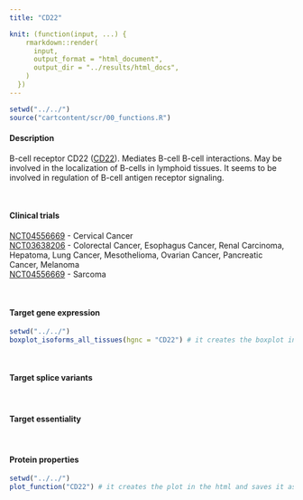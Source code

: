 ```yaml
---
title: "CD22"

knit: (function(input, ...) {
    rmarkdown::render(
      input,
      output_format = "html_document",
      output_dir = "../results/html_docs",
    )
  })
---
```


```r
setwd("../../")
source("cartcontent/scr/00_functions.R")
```

<h4>Description</h4>
B-cell receptor CD22 ([CD22](https://www.uniprot.org/uniprot/P20273)). Mediates B-cell B-cell interactions. May be involved in the localization of B-cells in lymphoid tissues. It seems to be involved in regulation of B-cell antigen receptor signaling. 

<br> 

<h4>Clinical trials</h4>
[NCT04556669](https://clinicaltrials.gov/ct2/show/NCT04556669) - Cervical Cancer <br>
[NCT03638206](https://clinicaltrials.gov/ct2/show/NCT03638206) - Colorectal Cancer, Esophagus Cancer, Renal Carcinoma, Hepatoma, Lung Cancer, Mesothelioma, Ovarian Cancer, Pancreatic Cancer, Melanoma <br>
[NCT04556669](https://clinicaltrials.gov/ct2/show/NCT04556669) - Sarcoma <br>

<br>

<h4>Target gene expression</h4>
```r
setwd("../../")
boxplot_isoforms_all_tissues(hgnc = "CD22") # it creates the boxplot in the html and saves it as .pdf in the plot/isoform_expression folder
```
<br>

<h4>Target splice variants</h4>

<br>

<h4>Target essentiality</h4>

<br>

<h4>Protein properties</h4>
```r
setwd("../../")
plot_function("CD22") # it creates the plot in the html and saves it as .pdf in the plot/protein_properties folder
```